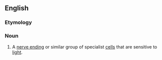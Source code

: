 ==English==

===Etymology===
{{compound|en|proto|receptor}}

===Noun===
{{wikipedia}}
{{en-noun}}

# {{lb|en|biology}} A [[nerve ending]] or similar group of specialist [[cell]]s that are sensitive to [[light]].